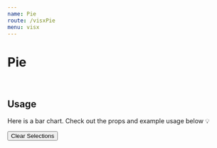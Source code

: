 ```yaml
---
name: Pie
route: /visxPie
menu: visx
---
```


<h1 style={{ margin: '0px' }}>Pie</h1>

<br />

## Usage

Here is a bar chart.
Check out the props and example usage below 💡


<Playground>
<Motor  
   config={{
    host: 'localhost',
    secure: false,
    port: 19077,
    prefix: '',
    appId: '62160fbb-1fcc-4852-9edb-42dd048f6a3e',
  }}>  
  <Filter label='Year' dimension={['Year']} />
  <Filter label='OICA region' dimension={['OICA region']} />
      <Button type="clearSelections">Clear Selections</Button>
    <Pie // width={750} height={400}  events={true}
       backgroundStyle={{ style: 'PinkBlue', size: 100 }}
    title="Pie test"
    subTitle="subTitle"
    colorTheme="bio"
    selectionMethod="none"
    showClosestItem={false}
    showTooltip={true}
    showLabels={true}
    showPoints={true}
    // useSingleColor
    // snapToDataX={true}
    // snapToDataY={true}
    // shiftTooltipTop={-40}
  //  showCrossHair={false}
  //  renderHorizontally
   type="stackedbar"
    cols={[
      { qField: '[Year]', qLabel: 'Year' },
//{ qField: '[OICA region]', qLabel: 'OICA region' },
      { qField: '=Sum([Car sales])*if(Year=2011,-1,1)', qLabel: 'Car sales' },
 //    { qField: '=Sum([Car sales])*if(Year=2011,1,1)', qLabel: 'Car ales' },
    ]}/>
  </Motor>
</Playground>
